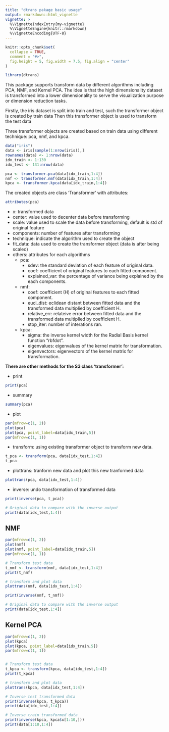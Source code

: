```yaml
---
title: "dtrans pakage basic usage"
output: rmarkdown::html_vignette
vignette: >
  %\VignetteIndexEntry{my-vignette}
  %\VignetteEngine{knitr::rmarkdown}
  %\VignetteEncoding{UTF-8}
---
```


```r
knitr::opts_chunk$set(
  collapse = TRUE,
  comment = "#>",
  fig.height = 5, fig.width = 7.5, fig.align = "center"
)
```

```r
library(dtrans)
```

This package supports transform data by different algorithms including PCA, NMF, and Kernel PCA. The idea is that the high 
dimensionality dataset is transformed into a lower dimensionality to serve the visualization purpose or dimension reduction tasks.

Firstly, the iris dataset is split into train and test, such the transformer object is created by train data Then this transformer object is used to transform the test data

Three transformer objects are created based on train data using different technique: pca, nmf, and kpca.

```r
data("iris")
data <- iris[sample(1:nrow(iris)),]
rownames(data) <- 1:nrow(data)
idx_train <- 1:130
idx_test <- 131:nrow(data)

pca <- transformer.pca(data[idx_train,1:4])
nmf <- transformer.nmf(data[idx_train,1:4])
kpca <- transformer.kpca(data[idx_train,1:4])

```

The created objects are class 'Transformer' with attributes:

```r
attributes(pca)
```

* x: transformed data
* center: value used to decenter data before transforming
* scale: value used to scale the data before transforming, default is std of original feature
* components: number of features after transforming
* technique: indicate the algorithm used to create the object
* fit_data: data used to create the transformer object (data is after being scaled)
* others: attributes for each algorithms
    * pca:
        * sdev: the standard deviation of each feature of original data.
        * coef: coefficient of original features to each fitted component.
        * explained_var: the percentage of variance being explained by the each components.
    * nmf:
        * coef: coefficient (H) of original features to each fitted component.
        * eucl_dist: eclidean distant between fitted data and the transformed data multiplied by coefficient H.
        * relative_err: relateive error between fitted data and the transformed data multiplied by coefficient H.
        * stop_iter: number of interations ran.
    * kpca:
        * sigma: the inverse kernel width for the Radial Basis kernel function "rbfdot".
        * eigenvalues: eigenvalues of the kernel matrix for transformation.
        * eigenvectors: eigenvectors of the kernel matrix for transformation.

**There are other methods for the S3 class 'transformer':**

* print

```r
print(pca)
```

* summary

```r
summary(pca)
```

* plot

```r
par(mfrow=c(1, 2))
plot(pca)
plot(pca, point_label=data[idx_train,5])
par(mfrow=c(1, 1))
```

* transform: using existing transformer object to transform new data.

```r
t_pca <- transform(pca, data[idx_test,1:4])
t_pca
```

* plottrans: tranform new data and plot this new tranformed data 

```r
plottrans(pca, data[idx_test,1:4])

```

* inverse: undo transformation of transformed data

```r
print(inverse(pca, t_pca))

# Original data to compare with the inverse output
print(data[idx_test,1:4])
```

## NMF

```r
par(mfrow=c(1, 2))
plot(nmf)
plot(nmf, point_label=data[idx_train,5])
par(mfrow=c(1, 1))

# Transform test data
t_nmf <- transform(nmf, data[idx_test,1:4])
print(t_nmf)

# transform and plot data
plottrans(nmf, data[idx_test,1:4])

print(inverse(nmf, t_nmf))

# Original data to compare with the inverse output
print(data[idx_test,1:4])
```

## Kernel PCA

```r
par(mfrow=c(1, 2))
plot(kpca)
plot(kpca, point_label=data[idx_train,5])
par(mfrow=c(1, 1))


# Transform test data
t_kpca <- transform(kpca, data[idx_test,1:4])
print(t_kpca)

# transform and plot data
plottrans(kpca, data[idx_test,1:4])

# Inverse test transformed data
print(inverse(kpca, t_kpca))
print(data[idx_test,1:4])

# Inverse train transformed data
print(inverse(kpca, kpca$x[1:10,]))
print(data[1:10,1:4])
```




